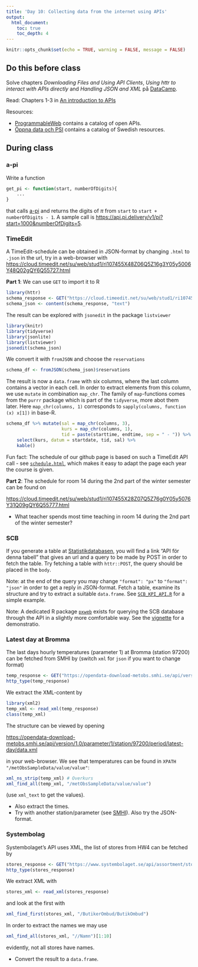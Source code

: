 ```yaml
---
title: 'Day 10: Collecting data from the internet using APIs'
output:
  html_document:
    toc: true
    toc_depth: 4    
---
```

```r
knitr::opts_chunk$set(echo = TRUE, warning = FALSE, message = FALSE)
```
## Do this before class

Solve chapters *Downloading Files and Using API Clients*, *Using httr to interact with APIs directly* and *Handling JSON and XML* på [DataCamp](https://www.datacamp.com/enterprise/mt5013-ht19/).

Read: Chapters 1-3 in [An introduction to APIs](https://zapier.com/learn/apis/)

Resources: 

* [ProgrammableWeb](https://www.programmableweb.com/) contains a catalog of open APIs.
* [Öppna data och PSI](https://oppnadata.se/) contains a catalog of Swedish resources.

## During class

### a-pi

Write a function
```r
get_pi <- function(start, numberOfDigits){
    ...
}
```
that calls [a-pi](https://pi.delivery/#apipi_get) and returns the digits of $\pi$ from `start` to `start + numberOfDigits - 1`. A sample call is <https://api.pi.delivery/v1/pi?start=1000&numberOfDigits=5>.

### TimeEdit

A TimeEdit-schedule can be obtained in JSON-format by changing `.html` to `.json` in the url, try in a web-browser with 
<https://cloud.timeedit.net/su/web/stud1/ri107455X48Z06Q5Z16g3Y05y5006Y48Q02gQY6Q55727.html>

**Part 1**: We can use `GET` to import it to R

```r
library(httr)
schema_response <- GET("https://cloud.timeedit.net/su/web/stud1/ri107455X48Z06Q5Z16g3Y05y5006Y48Q02gQY6Q55727.json")
schema_json <- content(schema_response, "text")
```

The result can be explored with `jsonedit` in the package `listviewer`
```r
library(knitr)
library(tidyverse)
library(jsonlite)
library(listviewer)
jsonedit(schema_json)
```


We convert it with  `fromJSON` and choose the  `reservations`
```r
schema_df <- fromJSON(schema_json)$reservations
```


The result is now a `data.frame` with six columns, where the last column contains a vector in each cell. In order to extract elements from this column, we use  `mutate` in combination `map_chr`. The family of `map`-functions comes from the `purrr` package which is part of the `tidyverse`, more abot them later. Here `map_chr(columns, 1)` corresponds to `sapply(columns, function (x) x[1])` in base-R.

```r
schema_df %>% mutate(sal = map_chr(columns, 3), 
                     kurs = map_chr(columns, 1), 
                     tid = paste(starttime, endtime, sep = " - ")) %>% 
    select(kurs, datum = startdate, tid, sal) %>% 
    kable()
```


Fun fact: The schedule of our github page is based on such a TimeEdit API call - see [`schedule.html`](https://github.com/mt5013-ht19/mt5013-ht19.github.io/blob/master/schedule.Rmd), which makes it easy to adapt the page each year the course is given.


**Part 2**: The schedule for room 14 during the 2nd part of the winter semester can be found on

<https://cloud.timeedit.net/su/web/stud1/ri107455X28Z07Q5Z76g0Y05y5076Y31Q09gQY6Q55777.html>

* What teacher spends most time teaching in room 14 during the 2nd part of the winter semester?


### SCB

If you generate a table at [Statistikdatabasen](http://www.statistikdatabasen.scb.se/), you will find a link "API för denna tabell" that gives an url and a query to be made by POST in order to fetch the table. Try fetching a table with `httr::POST`, the query should be placed in the `body`.

Note: at the end of the query you may change `"format": "px"` to `"format": "json"` in order to get a reply in JSON-format. Fetch a table, examine its structure and try to extract a suitable `data.frame`. See [`SCB_KPI_API.R`](https://github.com/MT5013-HT19/Class_files/blob/master/SCB_KPI_API.Rmd) for a simple example.

Note: A dedicated R package [`pxweb`](https://cran.r-project.org/web/packages/pxweb/pxweb.pdf) exists for querying the SCB database through the API in a slightly more comfortable way. See the [vignette](https://htmlpreview.github.io/?https://github.com/rOpenGov/pxweb/blob/test/vignettes/pxweb.html) for a demonstratio.

### Latest day at Bromma

The last days hourly temperatures (parameter 1) at Bromma (station 97200) can be fetched from SMHI by  (switch `xml` for `json` if you want to change format)

```r
temp_response <- GET("https://opendata-download-metobs.smhi.se/api/version/1.0/parameter/1/station/97200/period/latest-day/data.xml")
http_type(temp_response)
```

We extract the XML-content by

```r
library(xml2)
temp_xml <- read_xml(temp_response)
class(temp_xml)
```

The structure can be viewed by opening 

<https://opendata-download-metobs.smhi.se/api/version/1.0/parameter/1/station/97200/period/latest-day/data.xml> 

in your web-browser. We see that temperatures can be found in  `XPATH` `"/metObsSampleData/value/value"`:

```r
xml_ns_strip(temp_xml) # Överkurs
xml_find_all(temp_xml, "/metObsSampleData/value/value")
```
(use `xml_text` to get the values).


* Also extract the times.
* Try with another station/parameter (see [SMHI](https://opendata-download-metobs.smhi.se/explore/#)). Also try the JSON-format.

### Systembolag

Systembolaget's API uses XML, the list of stores from HW4 can be fetched by
```r
stores_response <- GET("https://www.systembolaget.se/api/assortment/stores/xml")
http_type(stores_response)
```

We extract XML with

```r
stores_xml <- read_xml(stores_response)
```
and look at the first with

```r
xml_find_first(stores_xml, "/ButikerOmbud/ButikOmbud")
```
In order to extract the names we may use
```r
xml_find_all(stores_xml, "//Namn")[1:10]
```

evidently, not all stores have names. 

* Convert the result to a `data.frame`.




